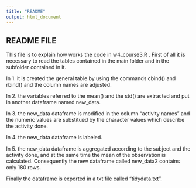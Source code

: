 ```yaml
---
title: "README"
output: html_document
---
```


## README FILE

This file is to explain how works the code in w4_course3.R .
First of all it is necessary to read the tables contained in the main folder and in the subfolder contained in it. 

In 1. it is created the general table by using the commands cbind() and rbind() and the column names are adjusted.

In 2. the variables referred to the mean() and the std() are extracted and put in another dataframe named new_data.

In 3. the new_data dataframe is modified in the column "activity names" and the numeric values are substitued by the character values which describe the activity done.

In 4. the new_data dataframe is labeled.

In 5. the new_data dataframe is aggregated according to the subject and the activity done, and at the same time the mean of the observation is calculated. Consequently the new dataframe called new_data2 contains only 180 rows.

Finally the dataframe is exported in a txt file called "tidydata.txt".
